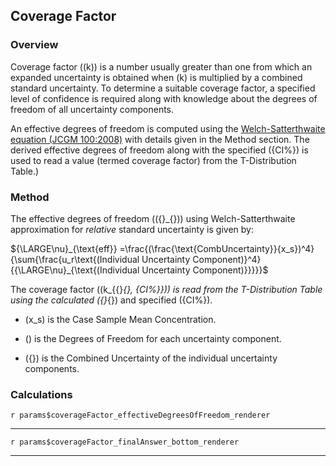 ## Coverage Factor

### Overview

Coverage factor \((k)\) is a number usually greater than one from which an expanded uncertainty is obtained when \(k\) is multiplied by a combined standard uncertainty. To determine a suitable coverage factor, a specified level of confidence is required along with knowledge about the degrees of freedom of all uncertainty components.

An effective degrees of freedom is computed using the <a href='https://www.iso.org/sites/JCGM/GUM/JCGM100/C045315e-html/C045315e_FILES/MAIN_C045315e/AG_e.html' target='_blank' title='Annex G: Degrees of freedom and levels of confidence'>Welch-Satterthwaite equation (JCGM 100:2008)</a> with details given in the Method section. The derived effective degrees of freedom along with the specified \({\small CI\%}\) is used to read a value (termed coverage factor) from the T-Distribution Table.)

### Method

The effective degrees of freedom \(({\LARGE\nu}_{\text{eff}})\) using Welch-Satterthwaite approximation for <em>relative</em> standard uncertainty is given by:

${\LARGE\nu}_{\text{eff}} =\frac{(\frac{\text{CombUncertainty}}{x_s})^4}{\sum{\frac{u_r\text{(Individual Uncertainty Component)}^4}{{\LARGE\nu}_{\text{(Individual Uncertainty Component)}}}}}$

The coverage factor \((k_{{\large\nu}_{\text{eff}}, {\small CI\%}})\) is read from the T-Distribution Table using the calculated \({\Large\nu}_{\text{eff}}\) and specified \({\small CI\%}\).

- \(x_s\) is the Case Sample Mean Concentration.

- \(\nu\) is the Degrees of Freedom for each uncertainty component.

- \({\small\text{CombUncertainty}}\) is the Combined Uncertainty of the individual uncertainty components.

### Calculations
`r params$coverageFactor_effectiveDegreesOfFreedom_renderer`

***

`r params$coverageFactor_finalAnswer_bottom_renderer`

***